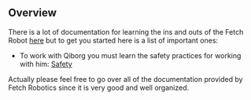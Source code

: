 ## Overview

There is a lot of documentation for learning the ins and outs of the Fetch Robot [here](https://docs.fetchrobotics.com/introduction.html) but to get you started here is a list of important ones:

- To work with Qiborg you must learn the safety practices for working with him: [Safety](https://docs.fetchrobotics.com/safety.html)

Actually please feel free to go over all of the documentation provided by Fetch Robotics since it is very good and well organized.
